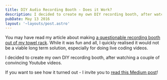 ```yaml
---
title: DIY Audio Recording Booth - Does it Work?
description: I decided to create my own DIY recording booth, after watching a couple of convincing Youtube videos. Was that worth the time and effort?
pubDate: May 13 2016
layout: '~layouts/post.astro'
---
```



<IntroText>

You may have read my article about making [a questionable recording booth out of my towel rack](/articles/my-very-first-screencast). While it was fun and all, I quickly realised it would not be a viable long term solution, especially for doing live coding videos.

</IntroText>

I decided to create my own DIY recording booth, after watching a couple of convincing Youtube videos.

If you want to see how it turned out - I invite you to [read this Medium post](https://medium.com/@simonswiss/low-budget-dyi-audio-recording-booth-does-it-work-e861a6d99a4d)!
